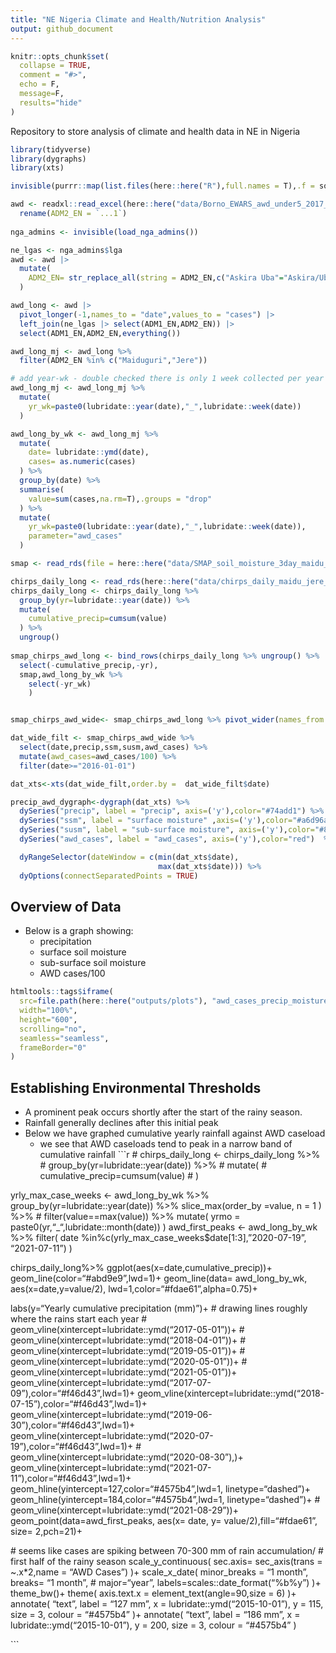 ```yaml
---
title: "NE Nigeria Climate and Health/Nutrition Analysis"
output: github_document
---
```

<!-- README.md is generated from README.Rmd. Please edit that file -->

```r
knitr::opts_chunk$set(
  collapse = TRUE,
  comment = "#>",
  echo = F,
  message=F,
  results="hide"
)
```


<!-- badges: start -->
<!-- badges: end -->
Repository to store analysis of climate and health data in NE in Nigeria

```r
library(tidyverse)
library(dygraphs)
library(xts)

invisible(purrr::map(list.files(here::here("R"),full.names = T),.f = source))
```

```r

awd <- readxl::read_excel(here::here("data/Borno_EWARS_awd_under5_2017_2021.xlsx")) |> 
  rename(ADM2_EN = `...1`)
  
nga_admins <- invisible(load_nga_admins())

ne_lgas <- nga_admins$lga
awd <- awd |> 
  mutate(
    ADM2_EN= str_replace_all(string = ADM2_EN,c("Askira Uba"="Askira/Uba","Kala Balge"="Kala/Balge" ))
  )

awd_long <- awd |> 
  pivot_longer(-1,names_to = "date",values_to = "cases") |> 
  left_join(ne_lgas |> select(ADM1_EN,ADM2_EN)) |> 
  select(ADM1_EN,ADM2_EN,everything())

awd_long_mj <- awd_long %>% 
  filter(ADM2_EN %in% c("Maiduguri","Jere"))

# add year-wk - double checked there is only 1 week collected per year per location
awd_long_mj <- awd_long_mj %>%
  mutate(
    yr_wk=paste0(lubridate::year(date),"_",lubridate::week(date))
  )

awd_long_by_wk <- awd_long_mj %>% 
  mutate(
    date= lubridate::ymd(date),
    cases= as.numeric(cases)
  ) %>% 
  group_by(date) %>% 
  summarise(
    value=sum(cases,na.rm=T),.groups = "drop"
  ) %>% 
  mutate(
    yr_wk=paste0(lubridate::year(date),"_",lubridate::week(date)),
    parameter="awd_cases"
  )


```

```r

smap <- read_rds(file = here::here("data/SMAP_soil_moisture_3day_maidu_jere.rds"))

chirps_daily_long <- read_rds(here::here("data/chirps_daily_maidu_jere_diss_gte2016.rds"))
chirps_daily_long <- chirps_daily_long %>% 
  group_by(yr=lubridate::year(date)) %>% 
  mutate(
    cumulative_precip=cumsum(value)
  ) %>% 
  ungroup()
  
smap_chirps_awd_long <- bind_rows(chirps_daily_long %>% ungroup() %>% 
  select(-cumulative_precip,-yr),
  smap,awd_long_by_wk %>% 
    select(-yr_wk)
    )


smap_chirps_awd_wide<- smap_chirps_awd_long %>% pivot_wider(names_from = parameter,values_from = value)

dat_wide_filt <- smap_chirps_awd_wide %>% 
  select(date,precip,ssm,susm,awd_cases) %>% 
  mutate(awd_cases=awd_cases/100) %>% 
  filter(date>="2016-01-01")

dat_xts<-xts(dat_wide_filt,order.by =  dat_wide_filt$date)

precip_awd_dygraph<-dygraph(dat_xts) %>% 
  dySeries("precip", label = "precip", axis=('y'),color="#74add1") %>%
  dySeries("ssm", label = "surface moisture" ,axis=('y'),color="#a6d96a") %>% 
  dySeries("susm", label = "sub-surface moisture", axis=('y'),color="#8c510a")  %>% 
  dySeries("awd_cases", label = "awd_cases", axis=('y'),color="red")  %>% 

  dyRangeSelector(dateWindow = c(min(dat_xts$date),
                                 max(dat_xts$date))) %>% 
  dyOptions(connectSeparatedPoints = TRUE)


```



## Overview  of Data
- Below is a graph showing:
  + precipitation
  + surface soil moisture
  + sub-surface soil moisture
  + AWD cases/100
  
```r

htmltools::tags$iframe(
  src=file.path(here::here("outputs/plots"), "awd_cases_precip_moisture.html"),
  width="100%",
  height="600",
  scrolling="no",
  seamless="seamless",
  frameBorder="0"
)

```




## Establishing Environmental Thresholds

- A prominent peak occurs shortly after the start of the rainy season. 
- Rainfall generally declines after this initial peak
- Below we have graphed cumulative yearly rainfall against AWD caseload
  + we see that AWD caseloads tend to peak in a narrow band of cumulative rainfall
```r


# chirps_daily_long <- chirps_daily_long %>% 
#   group_by(yr=lubridate::year(date)) %>% 
#   mutate(
#     cumulative_precip=cumsum(value)
#   ) 

yrly_max_case_weeks <- awd_long_by_wk %>% 
  group_by(yr=lubridate::year(date)) %>%
  slice_max(order_by =value, n = 1 ) %>% 
  # filter(value==max(value)) %>% 
  mutate( 
    yrmo = paste0(yr,"_",lubridate::month(date))
  )
awd_first_peaks <- awd_long_by_wk %>% 
  filter(
    date %in%c(yrly_max_case_weeks$date[1:3],
               "2020-07-19",
               "2021-07-11")
  )

chirps_daily_long%>% 
  ggplot(aes(x=date,cumulative_precip))+
  geom_line(color="#abd9e9",lwd=1)+
  geom_line(data= awd_long_by_wk,
            aes(x=date,y=value/2),
            lwd=1,color="#fdae61",alpha=0.75)+
 
  labs(y="Yearly cumulative precipitation (mm)")+
  # drawing lines roughly where the rains start each year
  # geom_vline(xintercept=lubridate::ymd("2017-05-01"))+
  # geom_vline(xintercept=lubridate::ymd("2018-04-01"))+
  # geom_vline(xintercept=lubridate::ymd("2019-05-01"))+
  # geom_vline(xintercept=lubridate::ymd("2020-05-01"))+
  # geom_vline(xintercept=lubridate::ymd("2021-05-01"))+
  geom_vline(xintercept=lubridate::ymd("2017-07-09"),color="#f46d43",lwd=1)+
  geom_vline(xintercept=lubridate::ymd("2018-07-15"),color="#f46d43",lwd=1)+
  geom_vline(xintercept=lubridate::ymd("2019-06-30"),color="#f46d43",lwd=1)+
  geom_vline(xintercept=lubridate::ymd("2020-07-19"),color="#f46d43",lwd=1)+
  # geom_vline(xintercept=lubridate::ymd("2020-08-30"),)+
  geom_vline(xintercept=lubridate::ymd("2021-07-11"),color="#f46d43",lwd=1)+
  geom_hline(yintercept=127,color="#4575b4",lwd=1, linetype="dashed")+
  geom_hline(yintercept=184,color="#4575b4",lwd=1, linetype="dashed")+
  # geom_vline(xintercept=lubridate::ymd("2021-08-29"))+
  geom_point(data=awd_first_peaks, aes(x= date, y= value/2),fill="#fdae61", size= 2,pch=21)+
  
  # seems like cases are spiking between 70-300 mm of rain accumulation/
  # first half of the rainy season
  scale_y_continuous(
    sec.axis= sec_axis(trans = ~.x*2,name = "AWD Cases")
  )+
  scale_x_date(
    minor_breaks = "1 month",
    breaks= "1 month",
    # major="year",
    labels=scales::date_format("%b%y")
  )+
  theme_bw()+
  theme(
    axis.text.x = element_text(angle=90,size = 6)
  )+
  annotate(
    "text", label = "127 mm",
    x = lubridate::ymd("2015-10-01"), y = 115, size = 3, colour = "#4575b4"
  )+
  annotate(
    "text", label = "186 mm",
    x = lubridate::ymd("2015-10-01"), y = 200, size = 3, colour = "#4575b4"
  )

```